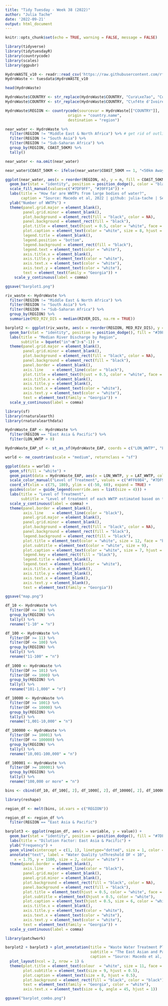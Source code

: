 ```yaml
---
title: "Tidy Tuesday - Week 38 (2022)"
author: "Julia Tache"
date: '2022-09-21'
output: html_document
---
```


```r
knitr::opts_chunk$set(echo = TRUE, warning = FALSE, message = FALSE)
```

```r
library(tidyverse)
library(tidytuesdayR)
library(countrycode)
library(scales)
library(ggpubr)

HydroWASTE_v10 <- readr::read_csv('https://raw.githubusercontent.com/rfordatascience/tidytuesday/master/data/2022/2022-09-20/HydroWASTE_v10.csv')
HydroWaste <- tuesdata$HydroWASTE_v10

head(HydroWaste)

```

```r

HydroWaste$COUNTRY <- str_replace(HydroWaste$COUNTRY, "Cura\xe7ao", "Curacao")
HydroWaste$COUNTRY <- str_replace(HydroWaste$COUNTRY, "C\xf4te d'Ivoire", "Cote d'Ivoire")

HydroWaste$REGION <- countrycode(sourcevar = HydroWaste[["COUNTRY"]],
                            origin = "country.name",
                            destination = "region")

```

```r

near_water <- HydroWaste %>%
  filter(REGION != "Middle East & North Africa") %>% # get rid of outlier regions
  filter(REGION != "South Asia") %>%
  filter(REGION != "Sub-Saharan Africa") %>%
  group_by(REGION, COAST_50KM) %>%
  tally()

near_water <- na.omit(near_water)

near_water$COAST_50KM <- ifelse(near_water$COAST_50KM == 1, "<50km Away from Ocean/Lake", ">50km Away from Ocean/Lake")

ggplot(near_water, aes(x = reorder(REGION, n), y = n, fill = COAST_50KM)) +
  geom_bar(stat = "identity", position = position_dodge(), color = "black") +
  scale_fill_manual(values=c("#7DF9FF", "#39FF14")) +
  labs(title = "How far are WWTPs from large bodies of water?",
       caption = "Source: Macedo et al, 2022 | github: julia-tache | Sep 22nd, 2022") +
  ylab("Number of WWTPs") +
  theme(panel.grid.major = element_blank(),
        panel.grid.minor = element_blank(),
        plot.background = element_rect(fill = "black", color = NA),
        panel.background = element_rect(fill = "black"),
        plot.title = element_text(hjust = 0.5, color = "white", face = "bold"),
        plot.caption = element_text(color = "white", size = 8, hjust = 0.5),
        legend.title = element_blank(),
        legend.position = "bottom",
        legend.background = element_rect(fill = "black"),
        legend.text = element_text(color = "white"),
        axis.title.x = element_blank(),
        axis.title.y = element_text(color = "white"),
        axis.text.x = element_text(color = "white"),
        axis.text.y = element_text(color = "white"),
        text = element_text(family = "Georgia")) +
    scale_y_continuous(label = comma)

ggsave("barplot1.png")

```

```r

riv_waste <- HydroWaste %>%
  filter(REGION != "Middle East & North Africa") %>%
  filter(REGION != "South Asia") %>%
  filter(REGION != "Sub-Saharan Africa") %>%
  group_by(REGION) %>%
  summarize(MED_RIV_DIS = median(RIVER_DIS, na.rm = TRUE))

barplot2 <- ggplot(riv_waste, aes(x = reorder(REGION, MED_RIV_DIS), y = MED_RIV_DIS)) +
  geom_bar(stat = "identity", position = position_dodge(), fill = "#39FF14", color = "black") +
  labs(title = "Median River Discharge by Region",
       subtitle = bquote("in"~m^3~s^-1)) +
  theme(panel.grid.major = element_blank(),
        panel.grid.minor = element_blank(),
        plot.background = element_rect(fill = "black", color = NA),
        panel.background = element_rect(fill = "black"),
        panel.border = element_blank(), 
        axis.line    = element_line(color = "black"),
        plot.title = element_text(hjust = 0.5, color = "white", face = "bold"),
        axis.title.x = element_blank(),
        axis.title.y = element_blank(),
        axis.text.x = element_text(color = "white"),
        axis.text.y = element_text(color = "white"),
        text = element_text(family = "Georgia")) +
  scale_y_continuous(label = comma)

```

```r
library(sf)
library(rnaturalearth)
library(rnaturalearthdata)

HydroWaste_EAP <- HydroWaste %>%
  filter(REGION == "East Asia & Pacific") %>%
  filter(LON_WWTP > 0)

HydroWaste_EAP_sf <- st_as_sf(HydroWaste_EAP, coords = c("LON_WWTP", "LAT_WWTP"), crs = 4326)

world <- ne_countries(scale = "medium", returnclass = "sf")

ggplot(data = world) +
  geom_sf(fill = "white") +
  geom_point(data = HydroWaste_EAP, aes(x = LON_WWTP, y = LAT_WWTP, color = LEVEL), size = 0.25) +
  scale_color_manual("Level of Treatment", values = c("#FF69B4", "#7DF9FF", "#39FF14")) +
  coord_sf(xlim = c(75, 180), ylim = c(-50, 60), expand = TRUE) +
  guides(color = guide_legend(override.aes = list(size = 4))) +
  labs(title = "Level of Treatment", 
       subtitle = "Level of treatment of each WWTP estimated based on the GNI per capita \nper annum categorization as defined by the World Bank for all countries", caption = "Source: Macedo et al, 2022 | github: julia-tache | Sep 22nd, 2022") +
  scale_y_continuous(label = comma) +
  theme(panel.border = element_blank(),
        axis.line    = element_line(color = "black"),
        panel.grid.major = element_blank(),
        panel.grid.minor = element_blank(),
        plot.background = element_rect(fill = "black", color = NA),
        panel.background = element_rect(fill = "black"),
        legend.background = element_rect(fill = "black"),
        plot.title = element_text(color = "white", size = 12, face = "bold"),
        plot.subtitle = element_text(color = "white", size = 9),
        plot.caption = element_text(color = "white", size = 7, hjust = 0),
        legend.key = element_rect(fill = "black"),
        legend.title = element_blank(),
        legend.text = element_text(color = "white"),
        axis.title.x = element_blank(),
        axis.title.y = element_blank(),
        axis.text.x = element_blank(),
        axis.text.y = element_blank(),
        text = element_text(family = "Georgia"))

ggsave("map.png")

```


```r

df_10 <- HydroWaste %>%
  filter(DF <= 10) %>%
  group_by(REGION) %>%
  tally() %>%
  rename("1-10" = "n")

df_100 <- HydroWaste %>%
  filter(DF >= 11) %>%
  filter(DF <= 100) %>%
  group_by(REGION) %>%
  tally() %>%
  rename("11-100" = "n")
  
df_1000 <- HydroWaste %>%
  filter(DF >= 101) %>%
  filter(DF <= 1000) %>%
  group_by(REGION) %>%
  tally() %>%
  rename("101-1,000" = "n")

df_10000 <- HydroWaste %>%
  filter(DF >= 1001) %>%
  filter(DF <= 10000) %>%
  group_by(REGION) %>%
  tally() %>%
  rename("1,001-10,000" = "n")

df_100000 <- HydroWaste %>%
  filter(DF >= 10001) %>%
  filter(DF <= 100000) %>%
  group_by(REGION) %>%
  tally() %>%
  rename("10,001-100,000" = "n")

df_100001 <- HydroWaste %>%
  filter(DF >= 100001) %>%
  group_by(REGION) %>%
  tally() %>%
  rename("100,000 or more" = "n")

bins <- cbind(df_10, df_100[, 2], df_1000[, 2], df_10000[, 2], df_100000[, 2], df_100001[, 2])

library(reshape)

region_df <- melt(bins, id.vars = c("REGION"))

region_df <- region_df %>%
  filter(REGION == "East Asia & Pacific")

barplot3 <- ggplot(region_df, aes(x = variable, y = value)) +
  geom_bar(stat = "identity", position = position_dodge(), fill = "#7DF9FF", color = "black") +
  labs(title = "Dilution Factor: East Asia & Pacific") +
  ylab("Frequency") +
  geom_vline(xintercept = c(1, 1), linetype="dotted", size = 1, color = "white") +
  annotate("text", label = "Water Quality \nThreshold DF < 10",
    x = 1.75, y = 1100, size = 2, colour = "white") +
  theme(panel.border = element_blank(),
        axis.line    = element_line(color = "black"),
        panel.grid.major = element_blank(),
        panel.grid.minor = element_blank(),
        plot.background = element_rect(fill = "black", color = NA),
        panel.background = element_rect(fill = "black"),
        plot.title = element_text(hjust = 0.5, color = "white", face = "bold"),
        plot.subtitle = element_text(hjust = 0.5, color = "white"),
        plot.caption = element_text(hjust = 0.5, size = 6, color = "white"),
        axis.title.x = element_blank(),
        axis.title.y = element_text(color = "white"),
        axis.text.x = element_text(color = "white"),
        axis.text.y = element_text(color = "white"),
        text = element_text(family = "Georgia")) +
  scale_y_continuous(label = comma)

```

```r
library(patchwork)

barplot2 + barplot3 + plot_annotation(title = "Waste Water Treatment Plants (WWTPs)", 
                                      subtitle = "The East Asian and Pacific region has over 700 facilities below the acceptable water \nquality threshold and the highest median river discharge levels of wastewater",
                                      caption = "Source: Macedo et al, 2022 | github: julia-tache | Sep 22nd, 2022") +
  plot_layout(ncol = 2, nrow = 1) & 
  theme(plot.title = element_text(colour  = "white", size = 11, face = "bold", hjust = 0.5),
        plot.subtitle = element_text(size = 9, hjust = 0.5),
        plot.caption = element_text(size = 8, hjust = 0.5),
        plot.background = element_rect(fill = "black", color = "black"),
        text = element_text(family = "Georgia", color = "white"),
        axis.text.x = element_text(size = 6, angle = 45, hjust = 1))

ggsave("barplot_combo.png")

```



